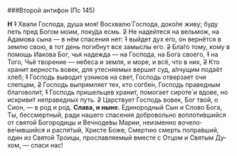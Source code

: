 ###Второй антифон (Пс 145)

**Н** ~~1~~ Хвали Господа, душа моя!
Восхвалю́ Господа, доко́ле живу;
буду петь пред Богом моим,
поку́да есмь.
~~2~~
Не надейтеся на вельмож,
на Адамова сына — в нём спасения нет:
~~1~~
выйдет дух его, он вернётся в землю свою,
в тот день погибнут все замыслы его.
~~2~~
Бла́го тому, кому в помощь Иакова Бог,
чья надежда — на Господа, на Бога своего,
~~1~~
на Того, Чьё творение — небеса и земля,
и море, и всё, что в них,
~~2~~
Кто хранит верность вовек,
для утесняемых вершит суд,
а́лчущим подаёт хлеб; 
~~1~~
Господь выводит узников на свет,
Господь отверзает очи слепцам,
~~2~~
Господь выпрямляет тех, кто согбе́н,
Господь праведным благоволи́т,
~~1~~
Господь пришельцев хранит,
помогает сироте́ и вдове,
но искриви́т неправедных путь.
~~2~~
Царствует Господь вовек,
Бог твой, о Сион, — в род и род.
**Слава, и ныне.**
Единородный Сын и Сло­во Бо­га,
Ты, бессмертный, ради нашего спасения добровольно во­плоти́вшийся
от святой Бого­ро­дицы и Вечно­де́вы Ма­рии,
неизменно воче­ло­ве́чившийся
и рас­пя́­тый, Хри­сте Боже, Смер­тию смерть попра́в­ший,
один из Свя­той Тро­ицы,
прославляемый вместе с От­цом и Свя­тым Ду­хом, — спаси нас!